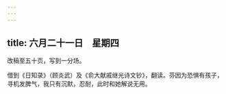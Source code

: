 ```yaml
---
---
---
```

title: 六月二十一日　星期四
---




改稿至五十页，写到一分场。

借到《日知录》（顾炎武）及《俞大献戚继光诗文钞》，翻读。芬因为恐惧有孩子，寻机发脾气，我只有沉默，忍耐，此时和她解说无用。